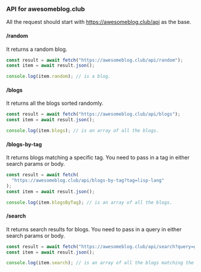 ### API for awesomeblog.club

All the request should start with https://awesomeblog.club/api as the base.

#### /random

It returns a random blog.

```typescript
const result = await fetch("https://awesomeblog.club/api/random");
const item = await result.json();

console.log(item.random); // is a blog.
```

#### /blogs

It returns all the blogs sorted randomly.

```typescript
const result = await fetch("https://awesomeblog.club/api/blogs");
const item = await result.json();

console.log(item.blogs); // is an array of all the blogs.
```

#### /blogs-by-tag

It returns blogs matching a specific tag. You need to pass in a tag in either search params or body.

```typescript
const result = await fetch(
  "https://awesomeblog.club/api/blogs-by-tag?tag=lisp-lang"
);
const item = await result.json();

console.log(item.blogsByTag); // is an array of all the blogs.
```

#### /search

It returns search results for blogs. You need to pass in a query in either search params or body.

```typescript
const result = await fetch("https://awesomeblog.club/api/search?query=gwern");
const item = await result.json();

console.log(item.search); // is an array of all the blogs matching the search query.
```
